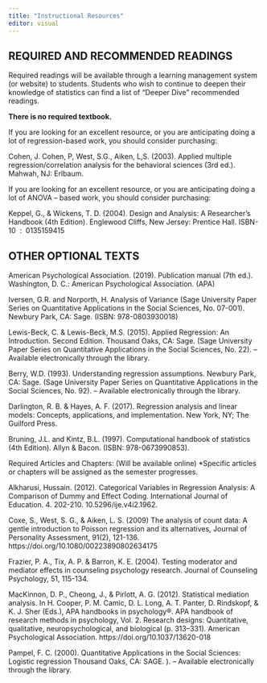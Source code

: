 ```yaml
---
title: "Instructional Resources"
editor: visual
---
```


## REQUIRED AND RECOMMENDED READINGS

Required readings will be available through a learning management system (or website) to students. Students who wish to continue to deepen their knowledge of statistics can find a list of “Deeper Dive” recommended readings.

**There is no required textbook.**

If you are looking for an excellent resource, or you are anticipating doing a lot of regression-based work, you should consider purchasing: 

Cohen, J. Cohen, P, West, S.G., Aiken, L,S. (2003). Applied multiple regression/correlation analysis for the behavioral sciences (3rd ed.). Mahwah, NJ: Erlbaum.

If you are looking for an excellent resource, or you are anticipating doing a lot of ANOVA – based work, you should consider purchasing: 

Keppel, G., & Wickens, T. D. (2004). Design and Analysis: A Researcher’s Handbook (4th Edition). Englewood Cliffs, New Jersey: Prentice Hall. ISBN-10 ‏ : ‎ 0135159415

## OTHER OPTIONAL TEXTS

American Psychological Association. (2019). Publication manual (7th ed.). Washington, D. C.: American Psychological Association. (APA)

Iversen, G.R. and Norporth, H. Analysis of Variance (Sage University Paper Series on Quantitative Applications in the Social Sciences, No. 07-001). Newbury Park, CA: Sage. (ISBN: 978-0803930018)

Lewis-Beck, C. & Lewis-Beck, M.S. (2015). Applied Regression: An Introduction. Second Edition. Thousand Oaks, CA: Sage. (Sage University Paper Series on Quantitative Applications in the Social Sciences, No. 22). – Available electronically through the library.

Berry, W.D. (1993). Understanding regression assumptions. Newbury Park, CA: Sage. (Sage University Paper Series on Quantitative Applications in the Social Sciences, No. 92). – Available electronically through the library.

Darlington, R. B. & Hayes, A. F. (2017). Regression analysis and linear models: Concepts, applications, and implementation. New York, NY; The Guilford Press.

Bruning, J.L. and Kintz, B.L. (1997). Computational handbook of statistics (4th Edition). Allyn & Bacon. (ISBN: 978-0673990853).

Required Articles and Chapters: (Will be available online) \*Specific articles or chapters will be assigned as the semester progresses.

Alkharusi, Hussain. (2012). Categorical Variables in Regression Analysis: A Comparison of Dummy and Effect Coding. International Journal of Education. 4. 202-210. 10.5296/ije.v4i2.1962.

Coxe, S., West, S. G., & Aiken, L. S. (2009) The analysis of count data: A gentle introduction to Poisson regression and its alternatives, Journal of Personality Assessment, 91(2), 121-136. https://doi.org/10.1080/00223890802634175

Frazier, P. A., Tix, A. P. & Barron, K. E. (2004). Testing moderator and mediator effects in counseling psychology research. Journal of Counseling Psychology, 51, 115-134.

MacKinnon, D. P., Cheong, J., & Pirlott, A. G. (2012). Statistical mediation analysis. In H. Cooper, P. M. Camic, D. L. Long, A. T. Panter, D. Rindskopf, & K. J. Sher (Eds.), APA handbooks in psychology®. APA handbook of research methods in psychology, Vol. 2. Research designs: Quantitative, qualitative, neuropsychological, and biological (p. 313–331). American Psychological Association. https://doi.org/10.1037/13620-018

Pampel, F. C. (2000). Quantitative Applications in the Social Sciences: Logistic regression Thousand Oaks, CA: SAGE. ). – Available electronically through the library.
